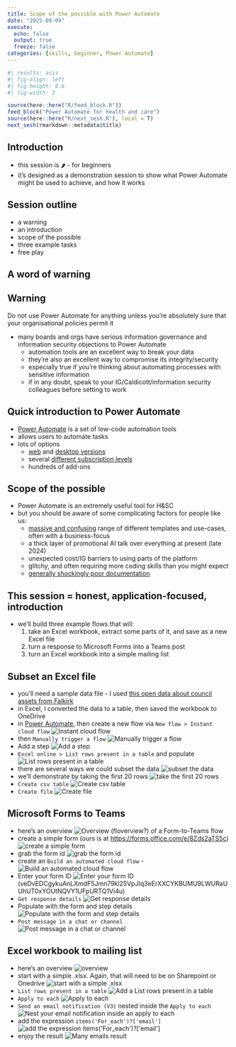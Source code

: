 ```yaml
---
title: Scope of the possible with Power Automate
date: "2025-09-09"
execute: 
  echo: false
  output: true
  freeze: false
categories: [skills, beginner, Power Automate]
---
```


```r
#| results: asis
#| fig-align: left
#| fig-height: 0.6
#| fig-width: 3

source(here::here("R/feed_block.R"))
feed_block("Power Automate for health and care")
source(here::here("R/next_sesh.R"), local = T)
next_sesh(rmarkdown::metadata$title)
```


## Introduction

-   this session is 🌶 - for beginners
- it's designed as a demonstration session to show what Power Automate might be used to achieve, and how it works

## Session outline

-   a warning
-   an introduction
-   scope of the possible
-   three example tasks
-   free play

## A word of warning

::: {.callout-warning collapse="false" appearance="default" icon="true"}
## Warning

Do not use Power Automate for anything unless you're absolutely sure that your organisational policies permit it
:::

-   many boards and orgs have serious information governance and information security objections to Power Automate
    -   automation tools are an excellent way to break your data
    -   they're also an excellent way to compromise its integrity/security
    -   especially true if you're thinking about automating processes with sensitive information
    -   if in any doubt, speak to your IG/Caldicott/information security colleagues before setting to work

## Quick introduction to Power Automate

-   [Power Automate](https://en.wikipedia.org/wiki/Microsoft_Power_Automate) is a set of low-code automation tools
-   allows users to automate tasks
-   lots of options
    -   [web](https:://www.powerautomate.com) and [desktop versions](https://learn.microsoft.com/en-us/power-automate/desktop-flows/install)
    -   several [different subscription levels](https://www.microsoft.com/en-us/power-platform/products/power-automate/#Pricing)
    -   hundreds of add-ons

## Scope of the possible

-   Power Automate is an extremely useful tool for H&SC
-   but you should be aware of some complicating factors for people like us:
    -   [massive and confusing](https://make.powerautomate.com/environments/Default-10efe0bd-a030-4bca-809c-b5e6745e499a/templates) range of different templates and use-cases, often with a business-focus
    -   a thick layer of promotional AI talk over everything at present (late 2024)
    -   unexpected cost/IG barriers to using parts of the platform
    -   glitchy, and often requiring more coding skills than you might expect
    -   [generally shockingly poor documentation](https://learn.microsoft.com/en-us/power-automate/)

## This session = honest, application-focused, introduction

-   we'll build three example flows that will:
    1.  take an Excel workbook, extract some parts of it, and save as a new Excel file
    2.  turn a response to Microsoft Forms into a Teams post
    3.  turn an Excel workbook into a simple mailing list

## Subset an Excel file

-   you'll need a sample data file - I used [this open data about council assets from Falkirk](https://opendata.scot/datasets/falkirk+council-council+asset+register+-+falkirk/)
-   in Excel, I converted the data to a table, then saved the workbook to OneDrive
-   in [Power Automate](https://make.powerautomate.com), then create a new flow via `New flow > Instant cloud flow`  \n![Instant cloud flow](../src/images/clipboard-1863368884.png)
-   then `Manually trigger a flow`  \n![Manually trigger a flow](../src/images/clipboard-2098982554.png)
-   Add a step   \n![Add a step](../src/images/clipboard-186036160.png)
-   `Excel online > List rows present in a table` and populate  \n ![List rows present in a table](../src/images/clipboard-523258398.png)
-   there are several ways we could subset the data  \n ![subset the data](../src/images/clipboard-909526396.png)
-   we'll demonstrate by taking the first 20 rows  \n ![take the first 20 rows](../src/images/clipboard-3113671612.png)
-   `Create csv table`   \n ![Create csv table](../src/images/clipboard-1492307871.png)
-   `Create file`   \n![Create file](../src/images/clipboard-3364586860.png)\

## Microsoft Forms to Teams

-   here's an overview  \n![Overview (floverview?) of a Form-to-Teams flow](../src/images/clipboard-3171169259.png)
-   create a simple form (ours is at <https://forms.office.com/e/8Zds2aTS5c>)  \n![create a simple form](../src/images/clipboard-2678316851.png)
-   grab the form id   \n![grab the form id](../src/images/clipboard-3599278669.png)
-   create an `Build an automated cloud flow` -   \n![Build an automated cloud flow](../src/images/clipboard-3500499466.png)
-   Enter your form ID   \n![Enter your form ID](../src/images/clipboard-977889460.png)(veDvEDCgykuAnLXmdF5Jmn79kl25VpJIq3eErXXCYKBUMU9LWURaUUhUT0xYOUtNQVY1UFpURTQ1Vi4u)
-   `Get response details`   \n![Get response details](../src/images/clipboard-1023983558.png)
-   Populate with the form and step details   \n![Populate with the form and step details](../src/images/clipboard-3695518768.png)
-   `Post message in a chat or channel`   \n![Post message in a chat or channel](../src/images/clipboard-3431396843.png)

## Excel workbook to mailing list

-   here's an overview   \n![overview](../src/images/clipboard-985184515.png)
-   start with a simple .xlsx. Again, that will need to be on Sharepoint or Onedrive   \n![start with a simple .xlsx](../src/images/clipboard-719218061.png)
-   `List rows present in a table`   \n![Add a List rows present in a table](../src/images/clipboard-2050216422.png)
-   `Apply to each`   \n![Apply to each](../src/images/clipboard-1086607329.png)
-   `Send an email notification (V3)` nested inside the `Apply to each`  \n![Nest your email notification inside an apply to each](../src/images/clipboard-708934752.png)
-   add the expression `items('For_each')?['email']` ![add the expression `items('For_each')?['email']`](../src/images/clipboard-4251490288.png)
-   enjoy the result  \n![Many emails result](../src/images/clipboard-1453222920.png)
